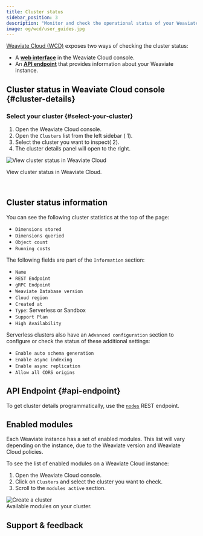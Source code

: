 ```yaml
---
title: Cluster status
sidebar_position: 3
description: "Monitor and check the operational status of your Weaviate Cloud clusters through multiple methods."
image: og/wcd/user_guides.jpg
---
```


[Weaviate Cloud (WCD)](https://console.weaviate.cloud/) exposes two ways of checking the cluster status:
- A **[web interface](#cluster-details)** in the Weaviate Cloud console.
- An **[API endpoint](#api-endpoint)** that provides information about your Weaviate instance.

## Cluster status in Weaviate Cloud console {#cluster-details}

### Select your cluster {#select-your-cluster}


<ol>
  <li>
    Open the <Link to="https://console.weaviate.cloud">Weaviate Cloud console</Link>.
  </li>
  <li>
    Open the <code>Clusters</code> list from the left sidebar (
    <span class="callout">1</span>).
  </li>
  <li>
    Select the cluster you want to inspect(
    <span class="callout">2</span>).
  </li>
  <li>The cluster details panel will open to the right.</li>
</ol>

<div class="row">
  <div class="card">
    <div class="card__image">
      <img src={ClusterDetails} alt="View cluster status in Weaviate Cloud" />
    </div>
    <div class="card__body">
      <p>View cluster status in Weaviate Cloud.</p>
    </div>
  </div>
</div>
<br />

## Cluster status information

You can see the following cluster statistics at the top of the page:

- `Dimensions stored`
- `Dimensions queried`
- `Object count`
- `Running costs`

The following fields are part of the `Information` section:

- `Name`
- `REST Endpoint`
- `gRPC Endpoint`
- `Weaviate Database version`
- `Cloud region`
- `Created at`
- `Type`: Serverless or Sandbox
- `Support Plan`
- `High Availability`

Serverless clusters also have an `Advanced configuration` section to configure or check the status of these additional settings:

- `Enable auto schema generation`
- `Enable async indexing`
- `Enable async replication`
- `Allow all CORS origins`

## API Endpoint {#api-endpoint}

To get cluster details programmatically, use the [`nodes`](/deploy/configuration/nodes.md) REST endpoint.


<APIOutputs />

## Enabled modules

Each Weaviate instance has a set of enabled modules. This list will vary depending on the instance, due to the Weaviate version and Weaviate Cloud policies.

To see the list of enabled modules on a Weaviate Cloud instance:


<div class="row">
  <div class="col col--4">
    <ol>
      <li>Open the Weaviate Cloud console.</li>
      <li>
        Click on <code>Clusters</code> and select the cluster you want to check.
      </li>
      <li>
        Scroll to the <code>modules active</code> section.
      </li>
    </ol>
  </div>
  <div class="col col--8">
    <div class="card">
      <div class="card__image">
        <img src={ClusterStatusModules} alt="Create a cluster" />
      </div>
      <div class="card__body">Available modules on your cluster.</div>
    </div>
  </div>
</div>

## Support & feedback


<SupportAndTrouble />
